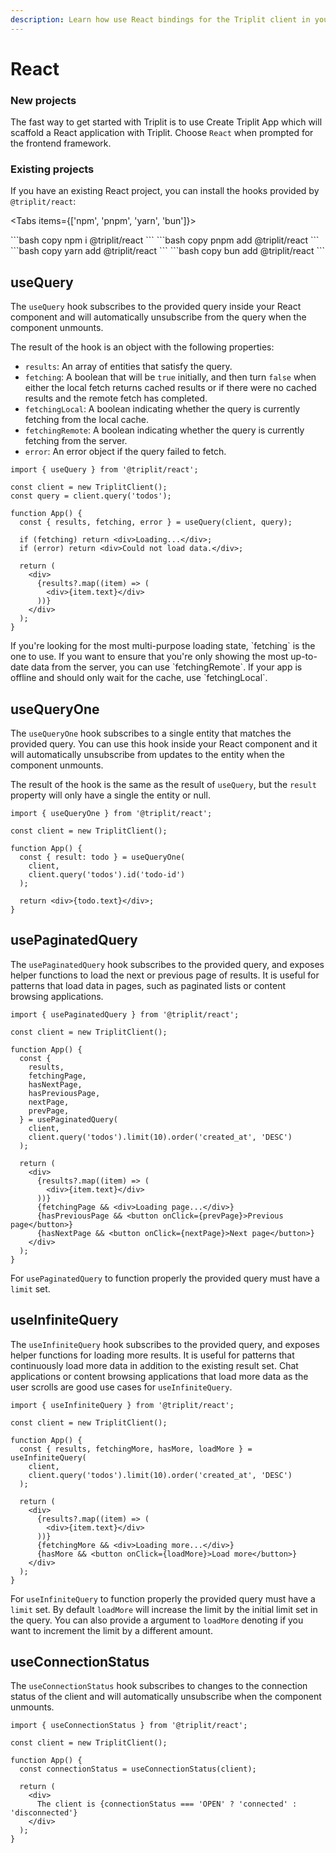 ```yaml
---
description: Learn how use React bindings for the Triplit client in your app.
---
```



# React

### New projects

The fast way to get started with Triplit is to use Create Triplit App which will scaffold a React application with Triplit. Choose `React` when prompted for the frontend framework.

<CreateTriplitAppTabs />

### Existing projects

If you have an existing React project, you can install the hooks provided by `@triplit/react`:

<Tabs items={['npm', 'pnpm', 'yarn', 'bun']}>

  <Tab>
    ```bash copy
    npm i @triplit/react
    ```
  </Tab>
    <Tab>
    ```bash copy
    pnpm add @triplit/react
    ```
  </Tab>
  <Tab>
    ```bash copy
    yarn add @triplit/react
    ```
  </Tab>
  <Tab>
    ```bash copy
    bun add @triplit/react
    ```
  </Tab>
</Tabs>

## useQuery

The `useQuery` hook subscribes to the provided query inside your React component and will automatically unsubscribe from the query when the component unmounts.

The result of the hook is an object with the following properties:

- `results`: An array of entities that satisfy the query.
- `fetching`: A boolean that will be `true` initially, and then turn `false` when either the local fetch returns cached results or if there were no cached results and the remote fetch has completed.
- `fetchingLocal`: A boolean indicating whether the query is currently fetching from the local cache.
- `fetchingRemote`: A boolean indicating whether the query is currently fetching from the server.
- `error`: An error object if the query failed to fetch.

```tsx filename="app.tsx"
import { useQuery } from '@triplit/react';

const client = new TriplitClient();
const query = client.query('todos');

function App() {
  const { results, fetching, error } = useQuery(client, query);

  if (fetching) return <div>Loading...</div>;
  if (error) return <div>Could not load data.</div>;

  return (
    <div>
      {results?.map((item) => (
        <div>{item.text}</div>
      ))}
    </div>
  );
}
```

<Callout>
  If you're looking for the most multi-purpose loading state, `fetching` is the
  one to use. If you want to ensure that you're only showing the most up-to-date
  data from the server, you can use `fetchingRemote`. If your app is offline and
  should only wait for the cache, use `fetchingLocal`.
</Callout>

## useQueryOne

The `useQueryOne` hook subscribes to a single entity that matches the provided query. You can use this hook inside your React component and it will automatically unsubscribe from updates to the entity when the component unmounts.

The result of the hook is the same as the result of `useQuery`, but the `result` property will only have a single the entity or null.

```tsx copy filename="app.tsx"
import { useQueryOne } from '@triplit/react';

const client = new TriplitClient();

function App() {
  const { result: todo } = useQueryOne(
    client,
    client.query('todos').id('todo-id')
  );

  return <div>{todo.text}</div>;
}
```

## usePaginatedQuery

The `usePaginatedQuery` hook subscribes to the provided query, and exposes helper functions to load the next or previous page of results. It is useful for patterns that load data in pages, such as paginated lists or content browsing applications.

```tsx copy filename="app.tsx"
import { usePaginatedQuery } from '@triplit/react';

const client = new TriplitClient();

function App() {
  const {
    results,
    fetchingPage,
    hasNextPage,
    hasPreviousPage,
    nextPage,
    prevPage,
  } = usePaginatedQuery(
    client,
    client.query('todos').limit(10).order('created_at', 'DESC')
  );

  return (
    <div>
      {results?.map((item) => (
        <div>{item.text}</div>
      ))}
      {fetchingPage && <div>Loading page...</div>}
      {hasPreviousPage && <button onClick={prevPage}>Previous page</button>}
      {hasNextPage && <button onClick={nextPage}>Next page</button>}
    </div>
  );
}
```

For `usePaginatedQuery` to function properly the provided query must have a `limit` set.

## useInfiniteQuery

The `useInfiniteQuery` hook subscribes to the provided query, and exposes helper functions for loading more results. It is useful for patterns that continuously load more data in addition to the existing result set. Chat applications or content browsing applications that load more data as the user scrolls are good use cases for `useInfiniteQuery`.

```tsx copy filename="app.tsx"
import { useInfiniteQuery } from '@triplit/react';

const client = new TriplitClient();

function App() {
  const { results, fetchingMore, hasMore, loadMore } = useInfiniteQuery(
    client,
    client.query('todos').limit(10).order('created_at', 'DESC')
  );

  return (
    <div>
      {results?.map((item) => (
        <div>{item.text}</div>
      ))}
      {fetchingMore && <div>Loading more...</div>}
      {hasMore && <button onClick={loadMore}>Load more</button>}
    </div>
  );
}
```

For `useInfiniteQuery` to function properly the provided query must have a `limit` set. By default `loadMore` will increase the limit by the initial limit set in the query. You can also provide a argument to `loadMore` denoting if you want to increment the limit by a different amount.

## useConnectionStatus

The `useConnectionStatus` hook subscribes to changes to the connection status of the client and will automatically unsubscribe when the component unmounts.

```tsx copy filename="app.tsx"
import { useConnectionStatus } from '@triplit/react';

const client = new TriplitClient();

function App() {
  const connectionStatus = useConnectionStatus(client);

  return (
    <div>
      The client is {connectionStatus === 'OPEN' ? 'connected' : 'disconnected'}
    </div>
  );
}
```
